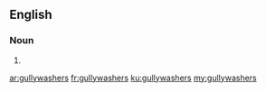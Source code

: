 ==English==

===Noun===
{{head|en|plural}}

# {{plural of|gullywasher|lang=en}}

[[ar:gullywashers]]
[[fr:gullywashers]]
[[ku:gullywashers]]
[[my:gullywashers]]